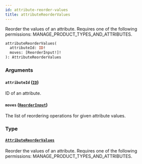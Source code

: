 ```yaml
---
id: attribute-reorder-values
title: attributeReorderValues
---
```



Reorder the values of an attribute. Requires one of the following permissions: MANAGE_PRODUCT_TYPES_AND_ATTRIBUTES.

```graphql
attributeReorderValues(
  attributeId: ID!
  moves: [ReorderInput!]!
): AttributeReorderValues
```


### Arguments

#### `attributeId` ([`ID`](../../../developer/api-reference/scalars/id))

ID of an attribute.


#### `moves` ([`ReorderInput`](../../../developer/api-reference/inputs/reorder-input))

The list of reordering operations for given attribute values.


### Type

#### [`AttributeReorderValues`](../../../developer/api-reference/objects/attribute-reorder-values) 

Reorder the values of an attribute. Requires one of the following permissions: MANAGE_PRODUCT_TYPES_AND_ATTRIBUTES.




